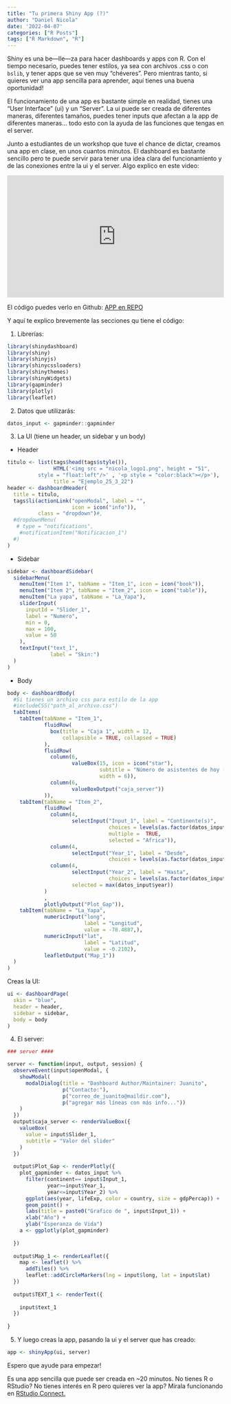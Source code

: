 ```yaml
---
title: "Tu primera Shiny App (?)"
author: "Daniel Nicola"
date: '2022-04-07'
categories: ["R Posts"]
tags: ["R Markdown", "R"]
---
```


Shiny es una be---lle---za para hacer dashboards y apps con R. Con el tiempo necesario, puedes  tener estilos, ya sea con archivos .css o con `bslib`, y tener apps que se ven muy "chéveres". Pero mientras tanto, si quieres ver una app sencilla para aprender, aquí tienes una buena oportunidad!

El funcionamiento de una app es bastante simple en realidad, tienes una "User Interface" (ui) y un "Server". La ui puede ser creada de diferentes maneras, diferentes tamaños, puedes tener inputs que afectan a la app de diferentes maneras... todo esto con la ayuda de las funciones que tengas en el server.

Junto a estudiantes de un workshop que tuve el chance de dictar, creamos una app en clase, en unos cuantos minutos. El dashboard es bastante sencillo pero te puede servir para tener una idea clara del funcionamiento y de las conexiones entre la ui y el server. Algo explico en este video:

<div style="position: relative; padding-bottom: 56.25%; height: 0; overflow: hidden;">
  <iframe src="https://www.youtube.com/embed/Dlvz5VG_I24" style="position: absolute; top: 0; left: 0; width: 100%; height: 100%; border:0;" allowfullscreen="" title="YouTube Video"></iframe>

</div>

El código puedes verlo en Github: [ APP en REPO](https://github.com/nicolabmx/R_workshop/tree/main/5.%20R%20Shiny/app_25_3)

Y aquí te explico brevemente las secciones qu tiene el código:

1. Librerías:
```r

library(shinydashboard)
library(shiny)
library(shinyjs)
library(shinycssloaders)
library(shinythemes)
library(shinyWidgets)
library(gapminder)
library(plotly)
library(leaflet)
```

2. Datos que utilizarás:
```r

datos_input <- gapminder::gapminder
```

3. La UI (tiene un header, un sidebar y un body)
  - Header
```r

titulo <- list(tags$head(tags$style()),
               HTML('<img src = "nicola_logo1.png", height = "51",
          style = "float:left"/>' , '<p style = "color:black"></p>'),
               title = "Ejemplo_25_3_22")
header <- dashboardHeader(
  title = titulo,
  tags$li(actionLink("openModal", label = "",
                     icon = icon("info")),
          class = "dropdown")#,
  #dropdownMenu(
   # type = "notifications",
    #notificationItem("Notificacion_1")
  #)
)
```
  - Sidebar
```r
sidebar <- dashboardSidebar(
  sidebarMenu(
    menuItem("Item 1", tabName = "Item_1", icon = icon("book")),
    menuItem("Item 2", tabName = "Item_2", icon = icon("table")),
    menuItem("La yapa", tabName = "La_Yapa"),
    sliderInput(
      inputId = "Slider_1",
      label = "Numero",
      min = 0,
      max = 100,
      value = 50
    ),
    textInput("text_1",
              label = "Skin:")
  )
)
```
  - Body
```r
body <- dashboardBody(
  #Si tienes un archivo css para estilo de la app
  #includeCSS("path_al_archivo.css")
  tabItems(
    tabItem(tabName = "Item_1",
            fluidRow(
              box(title = "Caja 1", width = 12,
                  collapsible = TRUE, collapsed = TRUE)
            ),
            fluidRow(
              column(6,
                     valueBox(15, icon = icon("star"),
                              subtitle = "Número de asistentes de hoy (estático)",
                              width = 6)),
              column(6,
                     valueBoxOutput("caja_server"))
            )),
    tabItem(tabName = "Item_2",
            fluidRow(
              column(4, 
                     selectInput("Input_1", label = "Continente(s)",
                                 choices = levels(as.factor(datos_input$continent)),
                                 multiple =  TRUE,
                                 selected = "Africa")),
              column(4,
                     selectInput("Year_1", label = "Desde",
                                 choices = levels(as.factor(datos_input$year)))),
              column(4,
                     selectInput("Year_2", label = "Hasta",
                                 choices = levels(as.factor(datos_input$year))),
                     selected = max(datos_input$year))
            )
            ,
            plotlyOutput("Plot_Gap")),
    tabItem(tabName = "La_Yapa",
            numericInput("long", 
                         label = "Longitud",
                         value = -78.4887,),
            numericInput("lat",
                         label = "Latitud",
                         value = -0.2102),
            leafletOutput("Map_1"))
  )
)
```
Creas la UI:
```r
ui <- dashboardPage(
  skin = "blue",
  header = header,
  sidebar = sidebar,
  body = body
)
```

4. El server:
```r

### server ####

server <- function(input, output, session) {
  observeEvent(input$openModal, {
    showModal(
      modalDialog(title = "Dashboard Author/Maintainer: Juanito",
                  p("Contacto:"),
                  p("correo_de_juanito@maildir.com"),
                  p("agregar más líneas con más info..."))
    )
  })
  output$caja_server <- renderValueBox({
    valueBox(
      value = input$Slider_1,
      subtitle = "Valor del slider"
    )
  })
  
  output$Plot_Gap <- renderPlotly({
    plot_gapminder <- datos_input %>%
      filter(continent== input$Input_1,
             year>=input$Year_1,
             year<=input$Year_2) %>%
      ggplot(aes(year, lifeExp, color = country, size = gdpPercap)) +
      geom_point() + 
      labs(title = paste0("Grafico de ", input$Input_1)) +
      xlab("Año") +
      ylab("Esperanza de Vida") 
    a <- ggplotly(plot_gapminder)
    
  })
  
  output$Map_1 <- renderLeaflet({
    map <- leaflet() %>% 
      addTiles() %>%
      leaflet::addCircleMarkers(lng = input$long, lat = input$lat)
  })
  
  output$TEXT_1 <- renderText({
    
    input$text_1
  })
  
} 
```
5. Y luego creas la app, pasando la ui y el server que has creado:
```r
app <- shinyApp(ui, server)
```

Espero que ayude para empezar!

Es una app sencilla que puede ser creada en ~20 minutos. No tienes R o RStudio? No tienes interés en R pero quieres ver la app? Mírala funcionando en [RStudio Connect.](https://dnicola.shinyapps.io/app_example/?_ga=2.60135085.1250031489.1649325183-719871609.1649325183)


